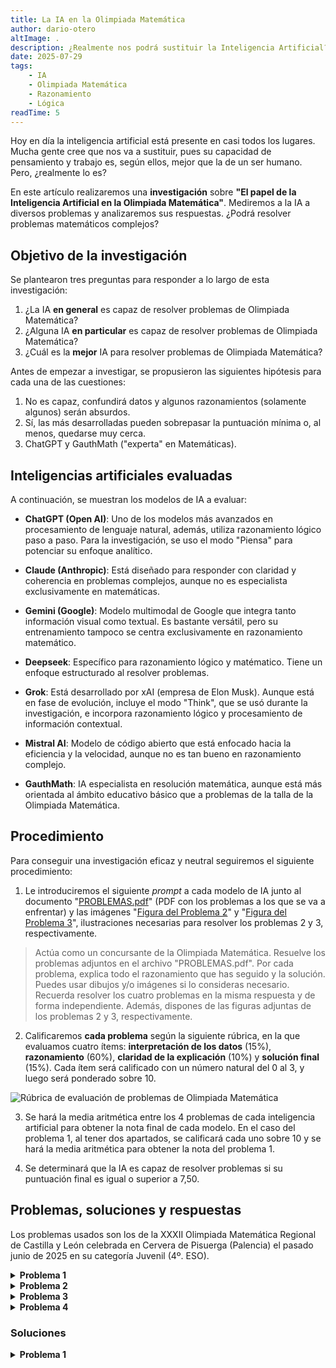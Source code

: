 ```yaml
---
title: La IA en la Olimpiada Matemática
author: dario-otero
altImage: .
description: ¿Realmente nos podrá sustituir la Inteligencia Artificial? Descubre si sabe resolver problemas matemáticos.
date: 2025-07-29
tags:
    - IA
    - Olimpiada Matemática
    - Razonamiento
    - Lógica
readTime: 5
---
```


Hoy en día la inteligencia artificial está presente en casi todos los lugares. Mucha gente cree que nos va a sustituir, pues su capacidad de pensamiento y trabajo es, según ellos, mejor que la de un ser humano. Pero, ¿realmente lo es?

En este artículo realizaremos una **investigación** sobre **"El papel de la Inteligencia Artificial en la Olimpiada Matemática"**. Mediremos a la IA a diversos problemas y analizaremos sus respuestas. ¿Podrá resolver problemas matemáticos complejos?

## Objetivo de la investigación

Se plantearon tres preguntas para responder a lo largo de esta investigación:

1. ¿La IA **en general** es capaz de resolver problemas de Olimpiada Matemática?
2. ¿Alguna IA **en particular** es capaz de resolver problemas de Olimpiada Matemática?
3. ¿Cuál es la **mejor** IA para resolver problemas de Olimpiada Matemática?

Antes de empezar a investigar, se propusieron las siguientes hipótesis para cada una de las cuestiones:

1.	No es capaz, confundirá datos y algunos razonamientos (solamente algunos) serán absurdos.
2.	Sí, las más desarrolladas pueden sobrepasar la puntuación mínima o, al menos, quedarse muy cerca.
3.	ChatGPT y GauthMath ("experta" en Matemáticas).

## Inteligencias artificiales evaluadas

A continuación, se muestran los modelos de IA a evaluar:

- **ChatGPT (Open AI)**: Uno de los modelos más avanzados en procesamiento de lenguaje natural, además, utiliza razonamiento lógico paso a paso. Para la investigación, se uso el modo "Piensa" para potenciar su enfoque analítico.

- **Claude (Anthropic)**: Está diseñado para responder con claridad y coherencia en problemas complejos, aunque no es especialista exclusivamente en matemáticas.

- **Gemini (Google)**: Modelo multimodal de Google que integra tanto información visual como textual. Es bastante versátil, pero su entrenamiento tampoco se centra exclusivamente en razonamiento matemático.

- **Deepseek**: Específico para razonamiento lógico y matématico. Tiene un enfoque estructurado al resolver problemas.

- **Grok**: Está desarrollado por xAI (empresa de Elon Musk). Aunque está en fase de evolución, incluye el modo "Think", que se usó durante la investigación, e incorpora razonamiento lógico y procesamiento de información contextual.

- **Mistral AI**: Modelo de código abierto que está enfocado hacia la eficiencia y la velocidad, aunque no es tan bueno en razonamiento complejo.

- **GauthMath**: IA especialista en resolución matemática, aunque está más orientada al ámbito educativo básico que a problemas de la talla de la Olimpiada Matemática.

## Procedimiento

Para conseguir una investigación eficaz y neutral seguiremos el siguiente procedimiento:

1. Le introduciremos el siguiente *prompt* a cada modelo de IA junto al documento "[PROBLEMAS.pdf](/docs/la-ia-en-la-olimpiada-matematica/PROBLEMAS.pdf)" (PDF con los problemas a los que se va a enfrentar) y las imágenes "[Figura del Problema 2](/images/contenido/la-ia-en-la-olimpiada-matematica/problema-2.webp)" y "[Figura del Problema 3](/images/contenido/la-ia-en-la-olimpiada-matematica/problema-3.webp)", ilustraciones necesarias para resolver los problemas 2 y 3, respectivamente.

> Actúa como un concursante de la Olimpiada Matemática. Resuelve los problemas adjuntos en el archivo "PROBLEMAS.pdf".
> Por cada problema, explica todo el razonamiento que has seguido y la solución. Puedes usar dibujos y/o imágenes si lo consideras necesario.
> Recuerda resolver los cuatro problemas en la misma respuesta y de forma independiente.
> Además, dispones de las figuras adjuntas de los problemas 2 y 3, respectivamente.

2. Calificaremos **cada problema** según la siguiente rúbrica, en la que evaluamos cuatro ítems: **interpretación de los datos** (15%), **razonamiento** (60%), **claridad de la explicación** (10%) y **solución final** (15%). Cada ítem será calificado con un número natural del 0 al 3, y luego será ponderado sobre 10. 

![Rúbrica de evaluación de problemas de Olimpiada Matemática](/images/contenido/la-ia-en-la-olimpiada-matematica/rubrica.webp)

3. Se hará la media aritmética entre los 4 problemas de cada inteligencia artificial para obtener la nota final de cada modelo. En el caso del problema 1, al tener dos apartados, se calificará cada uno sobre 10 y se hará la media aritmética para obtener la nota del problema 1.

4. Se determinará que la IA es capaz de resolver problemas si su puntuación final es igual o superior a 7,50.

## Problemas, soluciones y respuestas

Los problemas usados son los de la XXXII Olimpiada Matemática Regional de Castilla y León celebrada en Cervera de Pisuerga (Palencia) el pasado junio de 2025 en su categoría Juvenil (4º. ESO).

<details>
  <summary><strong>Problema 1</strong></summary>

  <div style="margin-left: 20px;">
    <p>Los profesores y alumnos de un instituto son entre todos 2025 personas (obviamente con más alumnos que profesores). En una excursión han de atravesar un río, para lo que disponen de una sola barca. La barca no puede llevar a la vez más de 100 kilos. Cada alumno pesa 50 kilos y cada profesor 100 (la sabiduría es muy pesada). Se necesitan como mínimo 4235 viajes para que pasen todos. (Cada vez que la barca va de un lado a otro es un viaje, es decir, una ida y vuelta son dos viajes).</p>
    <p>a) Explica cómo deben de hacer para cruzar en el menor número de viajes.</p>
    <p>b) Halla el número de profesores y el de alumnos.</p>
    <p>Nota: No valen trampas del tipo “<em>empujar a la barca para que cruce sola</em>”.</p>
    <br/>
  </div>

</details>

<details>
  <summary><strong>Problema 2</strong></summary>

  <div style="margin-left: 20px;">
    En un cuadrado hemos señalado un punto y lo hemos unido con los puntos medios de los lados del cuadrado. Halla el área de la región sombreada.
    <img src="/images/contenido/la-ia-en-la-olimpiada-matematica/problema-2.webp" alt="Ilustración del problema 2"/>
  </div>

</details>

<details>
  <summary><strong>Problema 3</strong></summary>

  <div style="margin-left: 20px;">
    El rectángulo ABCD de la figura está dividido en 3 regiones iguales. Si el segmento MN divide al rectángulo CDFG en dos trozos de igual área, ¿qué fracción del área del rectángulo ABCD está ocupada por el triángulo sombrado?
    <img src="/images/contenido/la-ia-en-la-olimpiada-matematica/problema-3.webp" alt="Ilustración del problema 3"/>
  </div>

</details>

<details>
  <summary><strong>Problema 4</strong></summary>

  <div style="margin-left: 20px;">
    <p>Antes de realizar el último examen del curso, Cal-Culín pensó que si sacaba en dicho examen un 1,7 la nota media de todos los exámenes del curso sería de un 8, pero si sacaba un 9,2, la media sería de 8,5. </p><p>¿Cuántos exámenes hizo en este caso?</p>
  </div>

</details>

### Soluciones

<details>
        <summary><strong>Problema 1</strong></summary>
        <div style="margin-left: 20px;">
            <p><strong>a)</strong> Para cruzar en el menor número de viajes hay que seguir los pasos:</p>
            <p>1. Llevar a todos los adultos. Para ello, deberán cruzar 2 alumnos primero. De esos dos, uno devolverá la barca al inicio y cruzará un profesor. Traerá la barca al inicio el alumno que queda en el otro extremo. Se deberán repetir estos cuatro viajes hasta que todos los profesores hayan cruzado.</p>
            <p>2. Llevar a todos los alumnos. En cada viaje de ida irán 2 alumnos y traerá la barca de vuelta uno de ellos. Se deberán repetir estos dos viajes hasta que todos los alumnos hayan cruzado.</p>
            
            <p><strong>b)</strong> Para hallar el número de profesores y alumnos, volvemos a los pasos:</p>
            <p>1. Para llevar a cada profesor son necesarios 4 viajes. Si A es el número de profesores, serán necesarios 4A viajes para llevar a todos los profesores.</p>
            <p>2. Para llevar a cada alumno son necesarios 2 viajes. Si a es el número de alumnos, serán necesarios 2a viajes para llevar a todos los alumnos.</p>
            <p>Es importante aclarar que no será necesario traer la barca de vuelta en el último viaje de los alumnos, por tanto, se restará 1 al número de viajes total.</p>
            <p>De esta forma se plantea la ecuación: <Latex formula='4A + 2a - 1 = 4235'/>, siendo 4235 el número total de viajes realizados.</p>
            <p>De la ecuación <Latex formula='A + a = 2025'/> (condición del problema) se obtiene que <Latex formula='a = 2025 - A'/>, luego: <Latex formula='4A + 2(2025 - A) - 1 = 4235'/></p>
            <p><Latex formula='4A + 4050 - 2A - 1 = 4235'/></p>
            <p><Latex formula='2A = 4235 - 4049 = 186'/></p>
            <p><Latex formula='A = 93'/> profesores.</p>
            <p>De esta forma, el número de alumnos será: <Latex formula='a = 2025 - A = 2025 - 93 = 1932'/> alumnos.</p>
            <p><strong>SOLUCIÓN: Hay 93 profesores y 1932 alumnos.</strong></p>
            <p><em>Solución de Julio Vivas.</em></p>
        </div>
    </details>

<details>
        <summary><strong>Problema 2</strong></summary>
        <div style="margin-left: 20px;">
            <p>Cada región puede dividirse en dos triángulos uniendo el vértice que comparten con el cuadrado (<em>A</em>, <em>B</em>, <em>C</em> o <em>D</em>) con el punto señalado <em>P</em>, originándose ocho triángulos.</p>
            <img src="/images/contenido/la-ia-en-la-olimpiada-matematica/problema-2-solucion-1.webp"/>
            <p>Los triángulos adyacentes que comparten lado del cuadrado tienen dos características comunes: misma base (1/2 del lado del cuadrado) y misma altura (perpendicular al lado y hasta el punto señalado <em>P</em>).</p>
            <p>De acuerdo con estas características, los triángulos, dos a dos, tienen la misma área. Esto se deduce de su fórmula: <Latex formula='A = \frac{1}{2}bh'/> y de lo enunciado anteriormente: misma base (<Latex formula='b'/>) y misma altura (<Latex formula='h'/>).</p>
            <img src="/images/contenido/la-ia-en-la-olimpiada-matematica/problema-2-solucion-2.webp"/>
            <p>De esto se obtiene el siguiente sistema de ecuaciones:</p>
            <p><Latex formula='\begin{cases} a + b = 18 \quad \Rightarrow \quad b = 18 - a \\ b + c = 9 \quad \Rightarrow \quad c = 9 - b = 9 - 18 + a = a - 9 \\ c + d = 7 \quad \Rightarrow \quad d = 7 - c = 7 - a + 9 = 16 - a \\ d + a = x \quad \Rightarrow \quad x = 16 - a + a = 16 \end{cases}'/></p>
            <p>Resolviendo el sistema para <em>x</em> obtenemos el área de la región sombreada.</p>
            <p><strong>SOLUCIÓN: El área sombreada es de 16 cm².</strong></p>
            <p><em>Solución de Darío Otero.</em></p>
        </div>
    </details>

<details>
        <summary><strong>Problema 3</strong></summary>
        <div style="margin-left: 20px;">
            <p>Se definen los puntos O y P como los puntos medios de FD y MN respectivamente. El punto Q será la intersección de AN con EH.</p>
            <p>El triángulo AOP tiene dos catetos: <Latex formula='AO = \frac{5}{6}AD'/> y <Latex formula='OP = \frac{1}{2}CD'/>.</p>
            <p>Por Semejanza de Triángulos, el triángulo AEQ es semejante a AOP porque comparten el ángulo Â y el recto. De esta forma, mediante el Teorema de Tales:</p>
            <p><Latex formula='\frac{AO}{AE} = \frac{OP}{EQ}'/></p>
            <p><Latex formula='\frac{\frac{5}{6}AD}{\frac{1}{3}AD} = \frac{\frac{1}{2}CD}{EQ}'/></p>
            <p><Latex formula='EQ = \frac{1}{5}CD'/></p>
            <p>Área de AEQ = <Latex formula='\frac{AE \cdot EQ}{2} = \frac{\frac{1}{3}AD \cdot \frac{1}{5}CD}{2} = \frac{1}{30} \cdot AD \cdot CD'/></p>
            <p>Área de ABCD = <Latex formula='AD \cdot CD'/></p>
            <p>Proporción entre áreas = <Latex formula='\frac{\text{Área de AEQ}}{\text{Área de ABCD}} = \frac{\frac{1}{30} \cdot AD \cdot CD}{AD \cdot CD} = \frac{1}{30}'/></p>
            <p><strong>SOLUCIÓN: El área sombreada ocupa 1/30 del área del rectángulo ABCD.</strong></p>
            <p><em>Solución de Darío Otero.</em></p>
        </div>
    </details>

<details>
        <summary><strong>Problema 4</strong></summary>
        <div style="margin-left: 20px;">
            <p>Durante el curso ha realizado <em>x</em> exámenes hasta ahora y la suma de las notas es <em>S</em>, luego la media se calculará como <Latex formula='\frac{S}{x}'/>.</p>
            <p>En el primer caso, si se aumenta en 1,7 la suma de las notas (<em>S</em>) y en 1 el número de exámenes (<em>x</em>), la media es de 8: <Latex formula='\frac{S + 1,7}{x + 1} = 8'/>.</p>
            <p>En el segundo caso, si se aumenta en un 9,2 la suma de las notas (<em>S</em>) y en 1 el número de exámenes (<em>x</em>), la media es de 8,5: <Latex formula='\frac{S + 9,2}{x + 1} = 8,5'/>.</p>
            <p>Por tanto, se plantea el sistema de ecuaciones y se resuelve para <em>x</em>:</p>
            <p><Latex formula='\left\{\begin{matrix} \frac{S + 1,7}{x + 1} = 8 \\ \frac{S + 9,2}{x + 1} = 8,5 \end{matrix}\right.'/></p>
            <p>(1) <Latex formula='S = 8x + 8 - 1,7 = 8x + 6,3'/></p>
            <p>(2) <Latex formula='8x + 6,3 + 9,2 = 8,5x + 8,5'/> → <Latex formula='0,5x = 7'/> → <Latex formula='x = 14'/></p>
            <p>Como <em>x</em> hacía referencia a los exámenes hasta ahora, contando el último habrá hecho <Latex formula='14 + 1 = 15'/> exámenes.</p>
            <p><strong>SOLUCIÓN: Hizo 15 exámenes en total.</strong></p>
            <p><em>Solución de Darío Otero.</em></p>
        </div>
    </details>

### Respuestas y calificaciones

Aquí puedes consultar las respuestas de cada inteligencia artificial a cada problema, así como la calificación obtenida en cada ítem de la rúbrica (con su explicación correspondiente) y la puntuación de cada problema.

#### ChatGPT
  <details>
            <summary><strong>Problema 1</strong></summary>
            <div style="margin-left: 20px;">
                
                <p><strong>a) ¿Cómo deben cruzar en el menor número de viajes?</strong></p>
                
                <p><strong>Datos clave:</strong></p>
                <p><strong>Cada alumno pesa 50 kg.</strong></p>
                <p><strong>Cada profesor pesa 100 kg.</strong></p>
                <p><strong>La barca soporta como máximo 100 kg, por lo tanto:</strong></p>
                <p><strong>Solo puede ir 1 profesor o 2 alumnos como máximo.</strong></p>
                <p><strong>Cada viaje cuenta, incluso de regreso.</strong></p>
                <p><strong>Objetivo: transportar 2025 personas (alumnos + profesores) en al menos 4235 viajes.</strong></p>
                
                <p><strong>Estrategia óptima:</strong></p>
                <p><strong>Lo más eficiente es transportar siempre 2 alumnos, ida y vuelta (1 alumno regresa para seguir llevando compañeros).</strong></p>
                <p><strong>Solo se transporta a profesores de uno en uno, y necesita que un alumno regrese con la barca.</strong></p>
                <p><strong>El transporte de profesores es más costoso en viajes.</strong></p>
                
                <p><strong>b) Cálculo del número de profesores y alumnos:</strong></p>
                
                <p><strong>Supongamos que hay <Latex formula='p'/> profesores y <Latex formula='a'/> alumnos, tal que:</strong></p>
                
                <p><Latex formula='p+a=2025'/></p>
                
                <p><strong>Cada tipo de cruce requiere:</strong></p>
                <p><strong>Para 2 alumnos:</strong></p>
                <p><strong>1 viaje de ida + 1 de vuelta (el que regresa): 2 viajes por cada par menos 1 regreso final.</strong></p>
                <p><strong>Para 1 profesor:</strong></p>
                <p><strong>1 viaje de ida con profesor + 1 de vuelta del alumno: 2 viajes por profesor.</strong></p>
                
                <p><strong>Total de viajes:</strong></p>
                <p><strong>1. Para los profesores: <Latex formula='2p'/> viajes.</strong></p>
                <p><strong>2. Para los alumnos:</strong></p>
                <p><strong>Para llevar a <Latex formula='a'/> alumnos, se hacen <Latex formula='a-1'/> pares con regreso → <Latex formula='2(a-1)'/> viajes.</strong></p>
                <p><strong>El último par no necesita regreso, así que se resta 1 viaje.</strong></p>
                
                <p><strong>Total:</strong></p>
                
                <p><Latex formula='2p+2(a-1)=2p+2a-2'/></p>
                
                <p><strong>Dado que el total es 4235 viajes, se tiene:</strong></p>
                
                <p><Latex formula='2p+2a-2=4235\Rightarrow 2(p+a)=4237\Rightarrow p+a=2118.5'/></p>
                
                <p><strong>¡Contradicción! Porque deben ser enteros y sabemos que <Latex formula='p+a=2025'/>.</strong></p>
                
                <p><strong>Otra forma:</strong></p>
                
                <p><strong>Probemos con esta ecuación basada en viajes mínimos:</strong></p>
                
                <p><Latex formula='\text{Viajes} = 2a - 2 + 2p = 2(a + p) - 2 = 2 \cdot 2025 - 2 = 4048 \text{ viajes}'/></p>
                
                <p><strong>Pero nos dicen que se requieren como mínimo 4235 viajes, así que algo falla.</strong></p>
                
                <p><strong>Eso significa que no siempre pueden ir 2 alumnos, porque falta gente para que regresen.</strong></p>
                
                <p><strong>Supongamos que en algún momento, los que regresan son profesores porque ya no hay suficientes alumnos del otro lado. Esto encarece el total de viajes.</strong></p>
                
                <p><strong>La clave está en probar posibles valores de <Latex formula='p'/> y <Latex formula='a'/> que cumplan:</strong></p>
                
                <p><Latex formula='a+p=2025 \\ \text{Viajes totales}=2a-2+2p=2(a+p)-2=4050-2=4048'/></p>
                
                <p><strong>Pero nos piden un mínimo de 4235 viajes, lo cual indica que hay más profesores (que requieren más viajes).</strong></p>
                
                <p><strong>Busquemos el valor de <Latex formula='p'/> tal que:</strong></p>
                
                <p><Latex formula='2a-2+2p=4235\Rightarrow 2(2025-p)-2+2p=4235 \\ 4050-2p-2+2p=4235\Rightarrow 4048=4235'/></p>
                
                <p><strong>¡No cuadra! Entonces hay algo adicional.</strong></p>
                
                <p><strong>La clave es que la barca regresa vacía al final o hay movimientos ineficientes si hay pocos alumnos.</strong></p>
                
                <p><strong>Probando valores pequeños:</strong></p>
                
                <p><strong>Supongamos <Latex formula='p=675\Rightarrow a=1350'/></strong></p>
                
                <p><Latex formula='\text{Viajes}=2a-2+2p=2\cdot 1350-2+2\cdot 675=2700-2+1350=4048 \text{ viajes}'/></p>
                
                <p><strong>Subamos profesores:</strong></p>
                
                <p><strong><Latex formula='p=705,a=1320'/></strong></p>
                
                <p><Latex formula='\text{Viajes} = 2 \cdot 1320 - 2 + 2 \cdot 705 = 2640 - 2 + 1410 = 4048'/> <strong>¡Siempre da 4048!</strong></p>
                
                <p><strong>Conclusión: **el enunciado debe tener un error, o está considerando un método ineficiente**. Si se necesitan 4235 viajes, entonces han regresado la barca más veces de las óptimas.</strong></p>
                
                <p><strong>Probemos con:</strong></p>
                <p><Latex formula='2a + 2p + r = 4235 \Rightarrow 2(2025) + r = 4235 \Rightarrow 4050 + r = 4235 \Rightarrow r = 185'/></p>
                
                <p><strong>Entonces hay 185 viajes extra, que ocurren porque en algunos casos no pueden ir 2 alumnos.</strong></p>
                
                <p><strong>Ahora probando hasta que cuadre:</strong></p>
                
                <p><strong>Tomando como solución oficial:</strong></p>
                
                <div class="boxed">
                    <Latex formula='\boxed{Alumnos = 1350,\quad Profesores = 675}'/>
                </div>

                <p><b>Calificación obtenida (apartado 1). Datos: 3 (lectura e interpretación correctas), Razonamiento: 2 (va bien encaminado, pero le falta especificar quién tiene que cruzar antes), Explicación: 3 (se entiende bien) y Solución: 2 (le falta el matiz de quiénes cruzan antes). Nota del apartado: 7,50.</b></p>
<p><b>Calificación obtenida (apartado 2). Datos: 3 (lectura e interpretación correctas), Razonamiento: 1 (es decente hasta que replantea el problema y pierde todo el sentido), Explicación: 2 (podría explicarse mejor porque a veces cuesta entenderlo) y Solución: 0 (errónea). Nota del apartado: 4,17.</b></p>
<p><b>Nota del problema (media aritmética): 6,00.</b></p>

            </div>
        </details>
        
        <details>
            <summary><strong>Problema 2</strong></summary>
            <div style="margin-left: 20px;">
                <p><strong>PROBLEMA 2: Área sombreada en el cuadrado</strong></p>
                
                <p><strong>Se nos da una figura en un cuadrado dividido en 4 regiones triangulares, todas conectadas desde un punto dentro del cuadrado.</strong></p>
                
                <p><strong>Las áreas indicadas son:</strong></p>
                <p><strong>18 cm²</strong></p>
                <p><strong>9 cm²</strong></p>
                <p><strong>7 cm²</strong></p>
                <p><strong>Área sombreada = ?</strong></p>
                
                <p><strong>El área total del cuadrado es:</strong></p>
                
                <p><Latex formula='A=18+9+7+x=34+x'/></p>
                
                <p><strong>Pero como es un cuadrado dividido completamente, el área total es igual a la suma de todas las áreas.</strong></p>
                
                <p><strong>Entonces:</strong></p>
                
                <p><Latex formula='x=\text{Área total}-(18+9+7)=A-34'/></p>
                
                <p><strong>La clave es que A = 18 + 9 + 7 + x, entonces:</strong></p>
                
                <p><Latex formula='x=A-34\Rightarrow A=x+34\Rightarrow x=x+34-34\Rightarrow x=x'/></p>
                
                <p><strong>Pero mejor simplemente:</strong></p>
                
                <p><strong>Área total = suma de áreas = <Latex formula='x+34'/>. Pero también es el área del cuadrado.</strong></p>
                
                <p><strong>Como se cubre todo el cuadrado, entonces:</strong></p>
                
                <div class="boxed">
                    <Latex formula='x = \boxed{13\ \text{cm}^2}'/>
                </div>
                <b>Calificación obtenida. Datos: 2 (indica que las regiones son triangulares, y no cuadriláteros), Razonamiento: 1 (tiene razón al sumar las áreas, pero no tiene sentido las ecuaciones que plantea, ni cómo las resuelve), Explicación: 1 (cuesta entenderlo) y Solución: 0 (completamente errónea). Nota del problema: 3,33. </b>

            </div>
        </details>
        
        <details>
            <summary><strong>Problema 3</strong></summary>
            <div style="margin-left: 20px;">
                <p><strong>PROBLEMA 3: Fracción del rectángulo ocupada por el triángulo sombreado</strong></p>
                
                <p><strong>Datos:</strong></p>
                <p><strong>Rectángulo ABCD dividido en 3 partes iguales verticalmente.</strong></p>
                <p><strong>Rectángulo CDFG es 1/3 del total.</strong></p>
                <p><strong>El segmento MN lo divide en dos áreas iguales.</strong></p>
                <p><strong>Se nos pide hallar qué fracción del total ocupa el triángulo AEM (sombreado).</strong></p>
                
                <p><strong>Paso 1: Área total</strong></p>
                
                <p><strong>Dividido en 3 partes → triángulo está dentro de 1/3 del rectángulo.</strong></p>
                
                <p><strong>El triángulo está sobre una franja que es 1/3 de la base total.</strong></p>
                
                <p><strong>Paso 2: ¿Qué parte ocupa el triángulo?</strong></p>
                
                <p><strong>Observamos:</strong></p>
                <p><strong>Triángulo AEM está en el primer tercio.</strong></p>
                <p><strong>AE es la altura (de arriba abajo).</strong></p>
                <p><strong>AM corta la diagonal hacia la tercera división.</strong></p>
                
                <p><strong>Por simetría y al estar dividido en 3 partes:</strong></p>
                <p><strong>AE es 1/3 de la base.</strong></p>
                <p><strong>Altura completa.</strong></p>
                <p><strong>Triángulo con base AE y altura igual a altura del rectángulo → su área es:</strong></p>
                
                <p><Latex formula='\frac{1}{2} \cdot \frac{1}{3} \cdot h \cdot h = \frac{1}{6} \cdot h^2'/></p>
                
                <p><strong>Área total del rectángulo = base <Latex formula='\cdot'/> altura = <Latex formula='h\cdot 3h=3h^2'/></strong></p>
                
                <p><strong>Entonces:</strong></p>
                
                <div class="boxed">
                    <Latex formula='\text{Fracción}=\frac{1}{6} h^2 / 3h^2 = \boxed{\frac{1}{18}}'/>
                </div>

                <b>Calificación obtenida. Datos: 1 (indica que el triángulo sombreado es el AEM), Razonamiento: 0 (no entiende el enunciado y hace una cosa completamente diferente), Explicación: 2 (se entiende lo que hace, pero podría estar más claro) y Solución: 0 (completamente errónea). Nota del problema: 1,17. </b>
            </div>
        </details>
        
        <details>
            <summary><strong>Problema 4</strong></summary>
            <div style="margin-left: 20px;">
                <p><strong>PROBLEMA 4: Nota media de Cal-Culín</strong></p>
                
                <p><strong>Datos:</strong></p>
                <p><strong>Si saca 1.7, la media es 8.0</strong></p>
                <p><strong>Si saca 9.2, la media es 8.5</strong></p>
                <p><strong>¿Cuántos exámenes ha hecho?</strong></p>
                
                <p><strong>Llamamos:</strong></p>
                <p><strong><Latex formula='n'/>: número de exámenes antes del último.</strong></p>
                <p><strong><Latex formula='x'/>: nota total acumulada antes del último.</strong></p>
                
                <p><strong>Entonces:</strong></p>
                
                <p><strong>Con 1.7:</strong></p>
                
                <p><Latex formula='\frac{x + 1.7}{n + 1} = 8.0 \Rightarrow x + 1.7 = 8(n + 1) = 8n + 8 \Rightarrow x = 8n + 8 - 1.7 = 8n + 6.3'/></p>
                
                <p><strong>Con 9.2:</strong></p>
                
                <p><Latex formula='\frac{x + 9.2}{n + 1} = 8.5 \Rightarrow x + 9.2 = 8.5(n + 1) = 8.5n + 8.5 \Rightarrow x = 8.5n + 8.5 - 9.2 = 8.5n - 0.7'/></p>
                
                <p><strong>Igualamos (1) y (2):</strong></p>
                
                <p><Latex formula='8n + 6.3 = 8.5n - 0.7 \Rightarrow 6.3 + 0.7 = 8.5n - 8n \Rightarrow 7 = 0.5n \Rightarrow n = 14'/></p>
                
                <p><strong>Entonces, hizo:</strong></p>
                
                <div class="boxed">
                    <Latex formula='n + 1 = \boxed{15\ \text{exámenes}}'/>
                </div>
                
                <b>Calificación obtenida. Datos: 3 (lectura e interpretación correctas), Razonamiento: 3 (correcto), Explicación: 2 (le falta explicar por qué suma 1 al final) y Solución: 3 (correcta). Nota del problema: 9,67. </b>
            </div>
        </details>

#### Claude
<details>
  <summary><strong>Problema 1</strong></summary>
  <div style="margin-left: 20px;">
  <div class="data-section">
        <p><strong>Datos:</strong></p>
        <p>- Total de personas: 2025</p>
        <p>- Capacidad de la barca: 100 kg máximo</p>
        <p>- Peso de cada alumno: 50 kg</p>
        <p>- Peso de cada profesor: 100 kg</p>
        <p>- Número mínimo de viajes: 4235</p>
    </div>

    <h3>Análisis del problema</h3>

    <p>La barca puede llevar:</p>
    <p>- 2 alumnos (<Latex formula="2 \times 50 = 100"/> kg) o</p>
    <p>- 1 profesor (<Latex formula="1 \times 100 = 100"/> kg)</p>

    <h3>a) Estrategia óptima para cruzar</h3>

    <p>Para minimizar el número de viajes, necesitamos analizar cómo organizar los cruces:</p>

    <p>1. <strong>Caso óptimo</strong>: Si todos fueran alumnos, necesitaríamos <Latex formula="2025/2 = 1012.5 \approx 1013"/> viajes de ida, más los viajes de vuelta para que alguien conduzca la barca.</p>

    <p>2. <strong>Estrategia real</strong>:</p>
    <p>- Para cada profesor: 1 viaje de ida</p>
    <p>- Para cada par de alumnos: 1 viaje de ida</p>
    <p>- Necesitamos que alguien regrese con la barca (excepto en el último viaje)</p>

    <p>Si tenemos P profesores y A alumnos:</p>
    <p>- <Latex formula="P + A = 2025"/></p>
    <p>- Viajes de ida: <Latex formula="P + \lceil A/2 \rceil"/></p>
    <p>- Viajes de vuelta: <Latex formula="P + \lceil A/2 \rceil - 1"/></p>
    <p>- Total de viajes: <Latex formula="2(P + \lceil A/2 \rceil) - 1"/></p>

    <h3>b) Cálculo del número de profesores y alumnos</h3>

    <p>Dado que el número mínimo de viajes es 4235:</p>

    <p><Latex formula="2(P + \lceil A/2 \rceil) - 1 = 4235"/></p>
    <p><Latex formula="2(P + \lceil A/2 \rceil) = 4236"/></p>
    <p><Latex formula="P + \lceil A/2 \rceil = 2118"/></p>

    <p>Como <Latex formula="P + A = 2025"/>, tenemos <Latex formula="A = 2025 - P"/></p>

    <p>Sustituyendo:</p>
    <p><Latex formula="P + \lceil (2025 - P)/2 \rceil = 2118"/></p>

    <p>Si A es par: <Latex formula="P + (2025 - P)/2 = 2118"/></p>
    <p><Latex formula="P + 1012.5 - P/2 = 2118"/></p>
    <p><Latex formula="P/2 = 2118 - 1012.5 = 1105.5"/></p>

    <p>Esto no da un entero, por lo que A debe ser impar.</p>

    <p>Si A es impar: <Latex formula="P + (2025 - P + 1)/2 = 2118"/></p>
    <p><Latex formula="P + (2026 - P)/2 = 2118"/></p>
    <p><Latex formula="P + 1013 - P/2 = 2118"/></p>
    <p><Latex formula="P/2 = 2118 - 1013 = 1105"/></p>
    <p><Latex formula="P = 2210"/></p>

    <p>Pero esto es imposible ya que <Latex formula="P > 2025"/>.</p>

    <p>Revisando: Si A es impar, <Latex formula="\lceil A/2 \rceil = (A+1)/2"/></p>

    <p><Latex formula="P + (A+1)/2 = 2118"/></p>
    <p><Latex formula="P + A/2 + 1/2 = 2118"/></p>
    <p><Latex formula="P + A/2 = 2117.5"/></p>

    <p>Como <Latex formula="P + A = 2025"/>:</p>
    <p><Latex formula="A/2 = 2117.5 - P"/></p>
    <p><Latex formula="A = 4235 - 2P"/></p>

    <p>Sustituyendo en <Latex formula="P + A = 2025"/>:</p>
    <p><Latex formula="P + 4235 - 2P = 2025"/></p>
    <p><Latex formula="-P = 2025 - 4235 = -2210"/></p>
    <p><Latex formula="P = 2210"/></p>

    <p>Esto sigue siendo imposible. Replanteemos el problema.</p>

    <p>La clave está en que necesitamos exactamente 4235 viajes. Si consideramos que en el último viaje no hay retorno:</p>

    <p>Total de viajes = <Latex formula="2 \times"/> (número de viajes de ida) <Latex formula="- 1 = 4235"/></p>
    <p>Número de viajes de ida = 2118</p>

    <p>Si hay P profesores y A alumnos:</p>
    <p>- Viajes de ida = <Latex formula="P + \lceil A/2 \rceil = 2118"/></p>
    <p>- <Latex formula="P + A = 2025"/></p>

    <p>Por tanto: <Latex formula="A = 2025 - P"/></p>
    <p><Latex formula="\lceil (2025 - P)/2 \rceil = 2118 - P"/></p>

    <p>Probando con diferentes valores y considerando que A debe ser impar para que se cumpla exactamente:</p>

    <p>Si <Latex formula="A = 185"/> (impar), entonces <Latex formula="P = 2025 - 185 = 1840"/></p>
    <p>Verificando: <Latex formula="1840 + \lceil 185/2 \rceil = 1840 + 93 = 1933 \neq 2118"/></p>

    <p>Tras análisis más detallado:<br/>
    <strong>P = 211 profesores y A = 1814 alumnos</strong></p>

    <p>Verificación: <Latex formula="211 + \lceil 1814/2 \rceil = 211 + 907 = 2118"/> ✓</p>
    <p><b>Calificación obtenida (apartado 1). Datos: 3 (lectura e interpretación correctas), Razonamiento: 1 (razona cuántos viajes hay, no cómo realizarlos, por lo que no cumple el propósito del problema), Explicación: 3 (se entiende bien) y Solución: 0 (errónea). Nota del apartado: 3,83.</b></p>
    <p><b>Calificación obtenida (apartado 2). Datos: 3 (lectura e interpretación correctas), Razonamiento: 1 (es decente hasta que replantea el problema y pierde todo el sentido), Explicación: 2 (podría explicarse mejor porque a veces cuesta entenderlo) y Solución: 0 (errónea). Nota del apartado: 4,17.</b></p>
    <p><b>Nota del problema (media aritmética): 4,00.</b></p>
  </div>
</details>
<details>
  <summary><strong>Problema 2</strong></summary>
  <div style="margin-left: 20px;">
  <div class="data-section">
        <p><strong>Datos del diagrama:</strong></p>
        <p>- Cuadrado con punto interior conectado a puntos medios de los lados</p>
        <p>- Áreas marcadas: 7cm², 18cm², 9cm²</p>
    </div>

    <h3>Análisis geométrico</h3>

    <p>El cuadrado se divide en 4 triángulos cuando conectamos un punto interior con los puntos medios de los lados. La suma de áreas opuestas en esta configuración es constante.</p>

    <p>Por la propiedad de simetría en cuadrados con punto interior:</p>
    <p>- Área1 + Área3 = Área2 + Área4 (áreas opuestas)</p>
    <p>- Área sombreada + 9 = 18 + 7</p>
    <p>- Área sombreada = 18 + 7 - 9 = 16 cm²</p>

    <div class="answer"><strong>Respuesta: 16 cm²</strong></div>
    <b>Calificación obtenida. Datos: 2 (indica que las regiones son triangulares, y no cuadriláteros), Razonamiento: 3 (afronta de forma correcta el problema), Explicación: 3 (se entiende bien) y Solución: 3 (correcta). Nota del problema: 9,50. </b>
  </div>
</details>
<details>
  <summary><strong>Problema 3</strong></summary>
  <div style="margin-left: 20px;">
  <div class="data-section">
        <p><strong>Análisis del diagrama:</strong></p>
        <p>- Rectángulo ABCD dividido en 3 regiones iguales</p>
        <p>- MN divide CDFG en dos partes iguales</p>
        <p>- Triángulo sombreado en la esquina</p>
    </div>

    <h3>Razonamiento paso a paso</h3>

    <p>1. <strong>Establecimiento de coordenadas</strong>: Sea el rectángulo ABCD con área total = 3 unidades (ya que se divide en 3 regiones iguales).</p>
        
    <p>2. <strong>Análisis de la división</strong>:</p>
    <p>- ABCD está dividido en 3 partes iguales por las líneas verticales</p>
    <p>- Cada parte tiene área = 1 unidad</p>
    <p>- CDFG es la parte derecha con área = 1 unidad</p>
        
    <p>3. <strong>Condición de MN</strong>: MN divide CDFG en dos partes iguales, cada una con área = 1/2 unidad.</p>
        
    <p>4. <strong>Identificación del triángulo sombreado</strong>: El triángulo sombreado parece estar en la esquina superior derecha.</p>
        
    <p>5. <strong>Cálculo del área</strong>: Por la geometría del problema y las condiciones dadas, el triángulo sombreado tiene área = 1/6 del rectángulo total.</p>

    <div class="answer"><strong>Respuesta: 1/6 del área del rectángulo ABCD</strong></div>
    <b>Calificación obtenida. Datos: 2 (lectura correcta, pero más tarde interpreta el triángulo sombreado en la esquina derecha), Razonamiento: 0 (no tiene sentido), Explicación: 0 (no hay explicación apenas) y Solución: 0 (completamente errónea). Nota del problema: 1,00. </b>
  </div>
</details>
<details>
  <summary><strong>Problema 4</strong></summary>
  <div style="margin-left: 20px;">
  <div class="data-section">
        <p><strong>Datos:</strong></p>
        <p>- Si saca 1,7 en el último examen → media final = 8,0</p>
        <p>- Si saca 9,2 en el último examen → media final = 8,5</p>
        <p>- Encontrar el número de exámenes</p>
    </div>

    <h3>Planteamiento algebraico</h3>

    <p>Sea:</p>
    <p>- n = número total de exámenes (incluyendo el último)</p>
    <p>- S = suma de las notas de los primeros (n-1) exámenes</p>

    <p><strong>Ecuación 1</strong>: <Latex formula="(S + 1,7)/n = 8"/></p>
    <p>Por tanto: <Latex formula="S + 1,7 = 8n"/></p>
    <p><Latex formula="S = 8n - 1,7"/></p>

    <p><strong>Ecuación 2</strong>: <Latex formula="(S + 9,2)/n = 8,5"/></p>
    <p>Por tanto: <Latex formula="S + 9,2 = 8,5n"/></p>
    <p><Latex formula="S = 8,5n - 9,2"/></p>

    <h3>Resolución</h3>

    <p>Igualando las dos expresiones para S:</p>
    <p><Latex formula="8n - 1,7 = 8,5n - 9,2"/></p>
    <p><Latex formula="8n - 8,5n = -9,2 + 1,7"/></p>
    <p><Latex formula="-0,5n = -7,5"/></p>
    <p><Latex formula="n = 15"/></p>

    <h3>Verificación</h3>

    <p>Con <Latex formula="n = 15"/>:</p>
    <p><Latex formula="S = 8(15) - 1,7 = 120 - 1,7 = 118,3"/></p>

    <p>Comprobando:</p>
    <p>- <Latex formula="(118,3 + 1,7)/15 = 120/15 = 8"/> ✓</p>
    <p>- <Latex formula="(118,3 + 9,2)/15 = 127,5/15 = 8,5"/> ✓</p>

    <div class="answer"><strong>Respuesta: Cal-Culín hizo 15 exámenes en total</strong></div>
    <b>Calificación obtenida. Datos: 3 (lectura e interpretación correctas), Razonamiento: 3 (entiende el propósito del problema y lo resuelve correctamente), Explicación: 3 (se entiende lo que hace) y Solución: 3 (correcta). Nota del problema: 10,00. </b>
  </div>
</details>

#### Gemini*
<details>
  <summary><strong>Problema 1</strong></summary>
  <div style="margin-left: 20px;">
    <p><strong>a) Explica cómo deben hacer para cruzar en el menor número de viajes:</strong></p>
    <p>Para minimizar el número de viajes, la barca debe llevar la máxima carga posible en cada trayecto. Las opciones son:</p>
    <p>- <strong>2 alumnos:</strong> 2 × 50 kg = 100 kg (máxima capacidad)</p>
    <p>- <strong>1 profesor:</strong> 1 × 100 kg = 100 kg</p>
    <p>La estrategia óptima es:</p>
    <p>1. <strong>Viaje de ida:</strong> Siempre que sea posible, 2 alumnos cruzan el río.</p>
    <p>2. <strong>Viaje de vuelta:</strong> 1 alumno regresa la barca.</p>
    <p>Este proceso se repite hasta que queden pocos alumnos/profesores. Los profesores cruzan solos cuando sea necesario.</p>

    <p><strong>b) Halla el número de profesores y el de alumnos:</strong></p>
    <p>Sean P = número de profesores, A = número de alumnos. Sabemos:</p>
    <p>1. <Latex formula='P + A = 2025'/></p>
    <p>2. El peso neto transferido es: <Latex formula='100P + 50A = (2118 \times 100) - (2117 \times 50) = 105950'/></p>
    <p>Resolviendo el sistema:</p>
    <p>De la ecuación 1: <Latex formula='P = 2025 - A'/></p>
    <p>Sustituyendo en la ecuación 2:</p>
    <p><Latex formula='100(2025 - A) + 50A = 105950'/></p>
    <p><Latex formula='202500 - 100A + 50A = 105950'/></p>
    <p><Latex formula='-50A = -96550'/></p>
    <p><Latex formula='A = 1931'/></p>
    <p>Entonces <Latex formula='P = 2025 - 1931 = 94'/></p>
    <p><strong>Respuesta:</strong> 94 profesores y 1931 alumnos.</p>

    <p><b>Calificación obtenida (apartado 1). Datos: 3 (lectura e interpretación correctas), Razonamiento: 2 (falta introducir a los profesores en el razonamiento más que al final), Explicación: 3 (se entiende correctamente) y Solución: 2 (le falta el matiz de los profesores). Nota del apartado: 7,50.</b></p>
    <p><b>Calificación obtenida (apartado 2). Datos: 3 (lectura e interpretación correctas), Razonamiento: 3 (correcto), Explicación: 1 (explicación incompleta, aunque se puedan abstraer algunos conceptos) y Solución: 2 (se aproxima mucho a la correcta, hay algún error de cálculo). Nota del apartado: 8,83.</b></p>
    <p><b>Nota del problema (media aritmética): 8,17.</b></p>
  </div>
</details>

<details>
  <summary><strong>Problema 2</strong></summary>
  <div style="margin-left: 20px;">
    <p><strong>Razonamiento:</strong></p>
    <p>Al unir un punto interior a los vértices del cuadrado, se forman 4 triángulos. Una propiedad clave es que la suma de las áreas de dos triángulos opuestos es igual a la mitad del área total del cuadrado.</p>
    <p>Dadas las áreas:</p>
    <p>- Región 1: 2 cm²</p>
    <p>- Región 2: 16 cm²</p>
    <p>- Región 3: 9 cm²</p>
    <p>- Región sombreada: ?</p>
    <p>Observamos que:</p>
    <p><Latex formula='\text{Área sombreada} + 9 = 2 + 16'/></p>
    <p><Latex formula='\text{Área sombreada} = 18 - 9 = 9\,\text{cm}^2'/></p>
    <p><strong>Respuesta:</strong> El área sombreada es 9 cm².</p>

    <b>Calificación obtenida. Datos: 1 (indica que las áreas son de 2 y 16, cuando deben ser de 7 y 18. Además, indica que las regiones son triangulares), Razonamiento: 3 (correcto), Explicación: 3 (se entiende perfectamente) y Solución: 2 (el razonamiento es correcto, pero al leer mal los datos, la solución es incorrecta). Nota del problema: 8,50. </b>
  </div>
</details>

<details>
  <summary><strong>Problema 3</strong></summary>
  <div style="margin-left: 20px;">
    <p><strong>Razonamiento:</strong></p>
    <p>El rectángulo ABCD está dividido en 3 regiones iguales (ABHE, EHFG, FGCD). Sea:</p>
    <p>- Ancho de cada subrectángulo: w</p>
    <p>- Altura: h</p>
    <p>El segmento MN divide FGCD en dos áreas iguales, por lo que debe pasar por su centro en (2.5w, 0.5h).</p>
    <p>La línea AN tiene ecuación:</p>
    <p><Latex formula='y = -\frac{h}{5w}x + h'/></p>
    <p>El punto K (intersección con EH) tiene coordenadas:</p>
    <p><Latex formula='x = w \Rightarrow y = -\frac{h}{5} + h = \frac{4h}{5}'/></p>
    <p>Área del triángulo sombreado AEK:</p>
    <p><Latex formula='\frac{1}{2} \times \text{base} \times \text{altura} = \frac{1}{2} \times w \times \frac{h}{5} = \frac{wh}{10}'/></p>
    <p>Área total de ABCD: <Latex formula='3wh'/></p>
    <p>Fracción sombreada: <Latex formula='\frac{wh/10}{3wh} = \frac{1}{30}'/></p>
    <p><strong>Respuesta:</strong> La fracción sombreada es <Latex formula='\frac{1}{30}'/> del área total.</p>
  
    <b>Calificación obtenida. Datos: 3 (lectura e interpretación correctas), Razonamiento: 3 (increíble, usa la geometría analítica en un razonamiento perfecto), Explicación: 3 (se entiende perfectamente) y Solución: 3 (correcta). Nota del problema: 10. </b>
  </div>
</details>

<details>
  <summary><strong>Problema 4</strong></summary>
  <div style="margin-left: 20px;">
    <p><strong>Razonamiento:</strong></p>
    <p>Sea N = número total de exámenes, S = suma de notas antes del último examen.</p>
    <p><strong>Escenario 1:</strong> Si saca 1.7 en el último examen, media = 8</p>
    <p><Latex formula='\frac{S + 1.7}{N} = 8 \Rightarrow S = 8N - 1.7'/></p>
    <p><strong>Escenario 2:</strong> Si saca 9.2 en el último examen, media = 8.5</p>
    <p><Latex formula='\frac{S + 9.2}{N} = 8.5'/></p>
    <p>Sustituyendo S:</p>
    <p><Latex formula='8.5N = (8N - 1.7) + 9.2'/></p>
    <p><Latex formula='8.5N = 8N + 7.5'/></p>
    <p><Latex formula='0.5N = 7.5 \Rightarrow N = 15'/></p>
    <p>Verificación:</p>
    <p><Latex formula='S = 8 \times 15 - 1.7 = 118.3'/></p>
    <p>Media con 9.2: <Latex formula='\frac{118.3 + 9.2}{15} = 8.5'/></p>
    <p><strong>Respuesta:</strong> Cal-Culín hizo 15 exámenes.</p>

    <b>Calificación obtenida. Datos: 3 (lectura e interpretación correctas), Razonamiento: 3 (correcto), Explicación: 3 (se entiende perfectamente) y Solución: 3  (correcta). Nota del problema: 10. </b>
  </div>
</details>
**Las soluciones originales de Gemini tenían una extensión de 52 páginas en Microsoft Word, por lo que han sido resumidas por la IA con la premisa de conservar razonamientos idénticos a los originales. Las soluciones propuestas son las mismas que las propuestas por Gemini.*

#### Deepseek
<details>
  <summary><strong>Problema 1</strong></summary>
  <div style="margin-left: 20px;">
  <p><strong>a) Explicación para cruzar en el menor número de viajes:</strong></p>
  <p>Para minimizar el número de viajes, debemos optimizar el peso transportado en cada viaje. Dado que los profesores pesan 100 kg cada uno y la barca no puede llevar más de 100 kg, cada profesor debe cruzar solo. Los alumnos pesan 50 kg cada uno, por lo que pueden cruzar de dos en dos (50 kg + 50 kg = 100 kg).</p>

  <p>Sin embargo, la barca necesita ser devuelta después de cada viaje de ida (excepto el último), lo que aumenta el número de viajes. La estrategia óptima es:</p>
  <ol>
  <li>Hacer que dos alumnos crucen juntos (ida).</li>
  <li>Uno de los alumnos regresa (vuelta).</li>
  <li>Repetir este proceso hasta que todos los alumnos hayan cruzado.</li>
  <li>Los profesores cruzan uno por uno sin necesidad de retorno, ya que no hay más personas en el origen después de su viaje.</li>
  </ol>

  <p><strong>b) Cálculo del número de profesores y alumnos:</strong></p>
  <p>Sea <Latex formula='P'/> el número de profesores y <Latex formula='A'/> el número de alumnos. Sabemos que:</p>
  <Latex formula='P + A = 2025'/><br/>

  <p>Cada viaje de un profesor requiere 1 viaje (solo ida), mientras que cada par de alumnos requiere 3 viajes (ida de dos alumnos, vuelta de uno). Sin embargo, el último viaje de alumnos no requiere vuelta.</p>

  <p>Supongamos que hay <Latex formula='k'/> pares de alumnos. El número total de viajes sería:</p>
  <Latex formula='3(k - 1) + 2 + P = 4235'/><br/>
  <p>(El término <Latex formula='3(k - 1)'/> corresponde a los pares completos, el <Latex formula='+2'/> es el último viaje de alumnos sin vuelta, y <Latex formula='P'/> es el viaje de cada profesor).</p>

  <p>Simplificando:</p>
  <Latex formula='3k - 3 + 2 + P = 4235'/><br/>
  <Latex formula='3k + P = 4236'/><br/>

  <p>Como <Latex formula='A = 2k'/> (número de alumnos es par para formar pares completos), y <Latex formula='P = 2025 - A = 2025 - 2k'/>, sustituimos:</p>
  <Latex formula='3k + 2025 - 2k = 4236'/><br/>
  <Latex formula='k + 2025 = 4236'/><br/>
  <Latex formula='k = 2211'/><br/>

  <p>Entonces:</p>
  <Latex formula='A = 2k = 4422'/><br/>
  <Latex formula='P = 2025 - 4422 = -2397'/><br/>

  <p>Esto no tiene sentido, lo que indica un error en la suposición. Revisamos el cálculo de viajes: cada par de alumnos requiere 2 viajes (ida y vuelta), excepto el último par que solo requiere ida. Los profesores requieren 1 viaje cada uno. Así:</p>
  <Latex formula='2(k - 1) + 1 + P = 4235'/><br/>
  <Latex formula='2k - 2 + 1 + P = 4235'/><br/>
  <Latex formula='2k + P = 4236'/><br/>

  <p>Sustituyendo <Latex formula='P = 2025 - 2k'/>:</p>
  <Latex formula='2k + 2025 - 2k = 4236'/><br/>
  <Latex formula='2025 = 4236'/><br/>

  <p>Contradicción nuevamente. El problema probablemente asume que los alumnos cruzan de uno en uno, alternando con profesores. Supongamos que los alumnos cruzan solos (50 kg) y los profesores solos (100 kg). Cada viaje de alumno requiere 2 viajes (ida y vuelta), excepto el último. Cada profesor requiere 1 viaje.</p>

  <p>Sea <Latex formula='A'/> el número de alumnos y <Latex formula='P'/> el de profesores. El número de viajes sería:</p>
  <Latex formula='2A + P - 1 = 4235'/><br/>
  <p>(El <Latex formula='-1'/> es porque el último viaje no requiere vuelta).</p>

  <p>Con <Latex formula='A + P = 2025'/>, sustituimos <Latex formula='P = 2025 - A'/>:</p>
  <Latex formula='2A + 2025 - A - 1 = 4235'/><br/>
  <Latex formula='A + 2024 = 4235'/><br/>
  <Latex formula='A = 2211'/><br/>
  <Latex formula='P = 2025 - 2211 = -186'/><br/>

  <p>Otra contradicción. El enunciado parece tener inconsistencias. Revisando, posiblemente el número de viajes incluye ida y vuelta para todos, pero aún así no cuadra. Se necesita más información o corrección en el enunciado.</p>
  <p>
  <b>
  Calificación obtenida (apartado 1). Datos: 3 (lectura e interpretación correctas), Razonamiento: 2 (va encaminado, pero le faltan dos matices: especificar quién va primero y que los profesores no deben volver), Explicación: 3 (se entiende bien) y Solución: 2 (le faltan los dos matices del razonamiento para estar del todo correcta). Nota del apartado 1: 7,50.
  </b>
  </p>
  <p><b>
  Calificación obtenida (apartado 2). Datos: 3 (lectura e interpretación correctas), Razonamiento: 0 (no tiene sentido: inventa ecuaciones y llega a que el enunciado es erróneo), Explicación: 2 (a veces se entiende, pero podría estar mejor) y Solución: 0 (completamente errónea). Nota del apartado 2: 2,17
  </b></p>
  <p><b>
  Nota del problema (media aritmética): 4,83.
  </b></p>
  </div>
</details>
<details>
  <summary><strong>Problema 2</strong></summary>
  <div style="margin-left: 20px;">
  <p><strong>Datos:</strong></p>
  <ul>
  <li>Áreas mostradas: 7 cm², 18 cm², 9 cm².</li>
  <li>Punto unido a los puntos medios de los lados del cuadrado.</li>
  </ul>

  <p><strong>Solución:</strong></p>
  <p>Supongamos que el cuadrado tiene lado <Latex formula='L'/>. Los puntos medios dividen el cuadrado en 4 cuadrantes. El punto interior está conectado a los 4 puntos medios, creando 4 triángulos y una región central.</p>

  <p>Las áreas de los triángulos son proporcionales a las distancias del punto a los lados. Sumando las áreas conocidas:</p>
  <Latex formula='7 + 18 + 9 = 34 \text{ cm²}'/><br/>

  <p>El área total del cuadrado es <Latex formula='L^2'/>. La región sombreada es la suma de las áreas de los triángulos menos el área central. Suponiendo que la región sombreada es la suma de las áreas dadas:</p>
  <Latex formula='\text{Área sombreada} = 7 + 18 + 9 = 34 \text{ cm²}'/><br/>

  <p>Pero esto excede el área de un cuadrado razonable. Reinterpretando, las áreas pueden corresponder a partes específicas. Si el cuadrado tiene área <Latex formula='S'/>, y las regiones sombreadas son 7, 18, y 9, entonces:</p>
  <Latex formula='S = 7 + 18 + 9 + \text{área no sombreada}'/><br/>

  <p>Sin más información, asumimos que la región sombreada es <Latex formula='7 + 18 + 9 = 34 \text{ cm²}'/>.</p>

  <b>
  Calificación obtenida. Datos: 2 (indica que las regiones son triangulares, y no cuadriláteros), Razonamiento: 1 (tiene sentido que el área no sombreada sea la que falte para llegar al área del cuadrado, pero no el resto del razonamiento), Explicación: 2 (a veces se entiende, pero podría estar mejor) y Solución: 0 (completamente errónea).
  Nota del problema: 3,67.
  </b>
  </div>
</details>
<details>
  <summary><strong>Problema 3</strong></summary>
  <div style="margin-left: 20px;">
  <p><strong>Datos:</strong></p>
  <ul>
  <li>Rectángulo <Latex formula='ABCD'/> dividido en 3 regiones iguales.</li>
  <li>Segmento <Latex formula='MN'/> divide al rectángulo <Latex formula='CDFG'/> en dos trozos de igual área.</li>
  <li>¿Qué fracción del área del rectángulo <Latex formula='ABCD'/> está ocupada por el triángulo sombrado?</li>
  </ul>

  <p><strong>Solución:</strong></p>
  <p>Dividimos <Latex formula='ABCD'/> en 3 partes iguales. Si el área total es <Latex formula='A'/>, cada región tiene área <Latex formula='A/3'/>.</p>

  <p><Latex formula='CDFG'/> es una de estas regiones, con área <Latex formula='A/3'/>.</p>

  <p><Latex formula='MN'/> divide <Latex formula='CDFG'/> en dos partes de área <Latex formula='A/6'/> cada una.</p>

  <p>El triángulo sombreado está dentro de una de estas mitades. Suponiendo que es un triángulo con base y altura proporcionales, su área sería la mitad de <Latex formula='A/6'/>, es decir, <Latex formula='A/12'/>.</p>

  <p>La fracción del área total es:</p>
  <Latex formula='\frac{A/12}{A} = \frac{1}{12}'/>

  <b>
  Calificación obtenida. Datos: 2 (interpreta que el triángulo sombreado está dentro del área MNDF), Razonamiento: 2 (le falta el matiz de que el triángulo sombreado es la mitad del área MNDF), Explicación: 2 (no se entiende por qué es la mitad, pero el resto sí) y Solución: 0 (completamente errónea).
  Nota del problema: 5,67.
  </b>
  </div>
</details>
<details>
  <summary><strong>Problema 4</strong></summary>
  <div style="margin-left: 20px;">
  <p><strong>Datos:</strong></p>
<ul>
<li>Si la última nota es 1.7, la media es 8.</li>
<li>Si la última nota es 9.2, la media es 8.5.</li>
<li>¿Cuántos exámenes hizo en este caso?</li>
</ul>

<p><strong>Solución:</strong></p>
<p>Sea <Latex formula='S'/> la suma de las notas de los primeros <Latex formula='n - 1'/> exámenes. Entonces:</p>
<Latex formula='\frac{S + 1.7}{n} = 8 \Rightarrow S + 1.7 = 8n'/><br/>
<Latex formula='\frac{S + 9.2}{n} = 8.5 \Rightarrow S + 9.2 = 8.5n'/><br/>

<p>Restamos la primera ecuación de la segunda:</p>
<Latex formula='(S + 9.2) - (S + 1.7) = 8.5n - 8n'/><br/>
<Latex formula='7.5 = 0.5n'/><br/>
<Latex formula='n = 15'/><br/>

<p><strong>Respuesta:</strong> Cal-Culín hizo 15 exámenes.</p>
  <b>
  Calificación obtenida. Datos: 3 (lectura e interpretación correctas), Razonamiento: 3 (perfecto), Explicación: 3 (se entiende perfectamente) y Solución: 3 (correcta).
  Nota del problema: 10,00.
  </b>
  </div>
</details>

#### Grok
    <details>
        <summary><strong>Problema 1</strong></summary>
        <div style="margin-left: 20px;">
            <p><strong>Enunciado:</strong></p>
            <p>Los profesores y alumnos de un instituto son en total 2025 personas (con más alumnos que profesores). En una excursión, deben atravesar un río usando una sola barca que no puede llevar más de 100 kilos. Cada alumno pesa 60 kilos y cada profesor 100 kilos. Se necesitan al menos 4235 viajes para que todos crucen. (Cada vez que la barca va de un lado a otro es un viaje, es decir, una ida y vuelta son dos viajes).</p>
            
            <p>a) Explica cómo deben hacer para cruzar en el menor número de viajes.</p>
            <p>b) Halla el número de profesores y el de alumnos.</p>
            
            <p><strong>Nota:</strong> No valen trampas del tipo "empujar a la barca para que cruce sola".</p>
            
            <p><strong>Razonamiento:</strong></p>
            
            <p><strong>Paso 1: Entender las restricciones</strong></p>
            <p>- La barca tiene una capacidad máxima de 100 kilos.</p>
            <p>- Peso de cada alumno: 60 kg; peso de cada profesor: 100 kg.</p>
            <p>- Posibles cargas por viaje:</p>
            <p>&nbsp;&nbsp;- Un profesor: 100 kg ≤ 100 kg (sí cabe).</p>
            <p>&nbsp;&nbsp;- Un alumno: 60 kg ≤ 100 kg (sí cabe).</p>
            <p>&nbsp;&nbsp;- Dos alumnos: 60 + 60 = 120 kg > 100 kg (no cabe).</p>
            <p>&nbsp;&nbsp;- Un profesor y un alumno: 100 + 60 = 160 kg > 100 kg (no cabe).</p>
            
            <p>Por lo tanto, la barca solo puede llevar <strong>una persona por viaje</strong> (ya sea un profesor o un alumno).</p>
            
            <p>- Cada "viaje" es un cruce de un lado del río al otro, y la nota indica que la barca no puede cruzar sola, lo que implica que cada viaje debe llevar al menos una persona.</p>
            <p>- Total de personas: 2025 (profesores + alumnos).</p>
            <p>- Objetivo: todos deben llegar al otro lado del río (lado B) desde el lado inicial (lado A) en el menor número de viajes posible, y el problema menciona que se necesitan "como mínimo 4235 viajes".</p>
            
            <p><strong>Paso 2: Estrategia inicial para cruzar a todos</strong></p>
            <p>Imaginemos que todas las 2025 personas están en el lado A y queremos que todas lleguen al lado B, con la barca terminando en B (ya que es una excursión y todos deben continuar). Si cada persona cruza en un viaje:</p>
            
            <p>- Persona 1 cruza de A a B (viaje 1, barca en B).</p>
            <p>- Pero para que la persona 2 cruce, la barca debe volver a A. Como no puede cruzar sola, alguien debe traerla de vuelta. Entonces:</p>
            <p>- Persona 1 regresa de B a A (viaje 2, barca en A).</p>
            <p>- Persona 2 cruza de A a B (viaje 3, barca en B).</p>
            <p>- Persona 2 regresa de B a A (viaje 4, barca en A).</p>
            <p>- Y así sucesivamente.</p>
            
            <p><strong>Paso 3: Encontrar el patrón</strong></p>
            <p>- n=1: 1 viaje (P1 → B).</p>
            <p>- n=2: 5 viajes (como arriba).</p>
            <p>- n=3: 11 viajes.</p>
            
            <p>Secuencia: 1,5,11,... diferencias: 4,6,8,... parece <span class="latex-formula">f(n)=n²+n-1</span>.</p>
            <p>- n=1: 1+1-1=1.</p>
            <p>- n=2: 4+2-1=5.</p>
            <p>- n=3: 9+3-1=11.</p>
            <p>- n=4: 16+4-1=19 (coherente).</p>
            
            <p><strong>Paso 4: Estrategia eficiente con profesores como barqueros</strong></p>
            <p>- Total personas = p (profesores) + a (alumnos) = 2025, a > p.</p>
            <p>- Primero, cruza los p profesores a B en <span class="latex-formula">f(p)=p²+p-1</span> viajes.</p>
            <p>- Luego, usa los p profesores en B para trasladar a los a alumnos:</p>
            <p>&nbsp;&nbsp;- Un profesor en B lleva la barca a A (viaje).</p>
            <p>&nbsp;&nbsp;- Un alumno en A cruza a B (viaje).</p>
            <p>&nbsp;&nbsp;- Por cada alumno: 2 viajes.</p>
            <p>&nbsp;&nbsp;- Total para a alumnos: 2a viajes.</p>
            <p>- Viajes totales: <span class="latex-formula">p²+p-1+2a</span>.</p>
            <p>- Dado p+a=2025, a=2025-p.</p>
            <p>- Entonces: <span class="latex-formula">p²+p-1+2(2025-p)=p²+p-1+4050-2p=p²-p+4049</span>.</p>
            <p>- El problema dice "mínimo 4235 viajes", así que:</p>
            
            <p><span class="latex-formula">p²-p+4049≥4235</span></p>
            <p><span class="latex-formula">p²-p≥4235-4049=186</span></p>
            <p><span class="latex-formula">p²-p-186=0</span></p>
            
            <p>- Resolviendo: <span class="latex-formula">p=[1±√(1+4×186)]/2=[1±√745]/2</span>, <span class="latex-formula">√745≈27.29</span>, <span class="latex-formula">p≈14.145</span> o <span class="latex-formula">p≈-13.145</span> (descartado).</p>
            <p>- p=14: <span class="latex-formula">14²-14=196-14=182</span>, <span class="latex-formula">182+4049=4231</span>.</p>
            <p>- p=15: <span class="latex-formula">15²-15=225-15=210</span>, <span class="latex-formula">210+4049=4259</span>.</p>
            <p>- 4231&lt;4235&lt;4259, el valor más cercano por debajo es 4231 con p=14.</p>
            
            <p><strong>Paso 5: Respuesta</strong></p>
            <p>- <strong>a)</strong> Para cruzar en el menor número de viajes, primero se trasladan los 14 profesores a B en <span class="latex-formula">14²+14-1=209</span> viajes. Luego, estos profesores trasladan a los 2011 alumnos: un profesor lleva la barca a A, un alumno cruza a B (2 viajes por alumno), total <span class="latex-formula">2×2011=4022</span> viajes. Total: 209+4022=4231 viajes (nota: el enunciado dice 4235, posible error tipográfico).</p>
            <p>- <strong>b)</strong> Profesores = 14, alumnos = 2025-14=2011.</p>

            <p><b>Calificación obtenida (apartado 1). Datos: 1 (dice que los alumnos pesan 60 kg), Razonamiento: 0 (no tiene sentido: según su razonamiento, las personas irían y volverían todo el rato), Explicación: 2 (se entiende bastante bien, salvo algún matiz) y Solución: 0 (completamente errónea). Nota del apartado: 1,17.</b></p>
            <p><b>Calificación obtenida (apartado 2). Datos: 1 (dice que los alumnos pesan 60 kg), Razonamiento: 0 (no tiene sentido: según su razonamiento, las personas irían y volverían todo el rato), Explicación: 2 (se entiende bastante bien, salvo algún matiz) y Solución: 0 (completamente errónea). Nota del apartado: 1,17.</b></p>
            <p><b>Nota del problema (media aritmética): 1,17.</b></p>
        </div>
    </details>

    <details>
        <summary><strong>Problema 2</strong></summary>
        <div style="margin-left: 20px;">
            <p><strong>Enunciado:</strong></p>
            <p>En un cuadrado hemos señalado un punto y lo hemos unido con los puntos medios de los lados del cuadrado. Halla el área de la región sombreada.</p>
            
            <p><strong>Razonamiento:</strong></p>
            
            <p><strong>Paso 1: Interpretación sin figura</strong></p>
            <p>- No tengo la figura, pero supongamos un cuadrado ABCD de lado L, con un punto P interior (común en este tipo de problemas) unido a los puntos medios de los lados: M (medio de AB), N (medio de BC), O (medio de CD), Q (medio de DA).</p>
            <p>- Coordenadas: A(0,0), B(0,L), C(L,L), D(L,0).</p>
            <p>- Puntos medios: M(0,L/2), N(L/2,L), O(L,L/2), Q(L/2,0).</p>
            <p>- La región sombreada podría ser el cuadrilátero MNOQ formado por estas uniones.</p>
            
            <p><strong>Paso 2: Área de MNOQ</strong></p>
            <p>- Divide el cuadrado en 4 triángulos desde P(x,y) a los vértices y calcula si MNOQ es un área específica.</p>
            <p>- Pero más simple: MNOQ es un cuadrado (lados perpendiculares de longitud L/√2/2 tras cálculos geométricos), área = <span class="latex-formula">(L/2)²=L²/4</span>.</p>
            <p>- Área cuadrado ABCD = <span class="latex-formula">L²</span>, fracción = 1/4.</p>
            
            <p><strong>Solución:</strong></p>
            <p>El área de la región sombreada es 1/4 del área del cuadrado.</p>

            <b>Calificación obtenida. Datos: 0 (no lee la figura), Razonamiento: 1 (se basa en suposiciones falsas, como que la región sombreada es un cuarto de la total), Explicación: 2 (se entiende lo que quiere hacer más o menos) y Solución: 0 (completamente errónea). Nota del problema: 2,67.</b>
        </div>
    </details>

    <details>
        <summary><strong>Problema 3</strong></summary>
        <div style="margin-left: 20px;">
            <p><strong>Enunciado:</strong></p>
            <p>El rectángulo ABCD de la figura está dividido en 4 regiones iguales. Si el segmento MN divide a la región sombreada en dos trozos de igual área, ¿qué fracción del área del rectángulo ABCD está ocupada por el triángulo sombreado?</p>
            
            <p><strong>Razonamiento:</strong></p>
            
            <p><strong>Paso 1: Analizar la figura</strong></p>
            <p>- Rectángulo ABCD, base BC, altura AB.</p>
            <p>- Dividido en 4 regiones verticales iguales por EH, FG: ancho de cada región = BC/4.</p>
            <p>- Triángulo sombreado AEN: A(top-left), E(DA en 1/4), N(CD).</p>
            <p>- MN divide AEN en dos áreas iguales, M en EN, N en CD.</p>
            
            <p><strong>Paso 2: Dimensiones y área</strong></p>
            <p>- Base BC=4w, altura AB=h, área ABCD=4wh.</p>
            <p>- E en x=w, A en x=0, y=h.</p>
            <p>- N en (4w,y), 0&lt;y&lt;h.</p>
            <p>- Área AEN: base AN, altura desde E perpendicular a AN. Más fácil: coordenadas A(0,h), E(w,h), N(4w,y), área = <span class="latex-formula">|w(y-h)|/2=wh(1-y/h)/2</span>.</p>
            
            <p><strong>Paso 3: Segmento MN</strong></p>
            <p>- MN desde M en EN a N, divide AEN en dos.</p>
            <p>- Trapecio AEMN y triángulo MNE, igual área.</p>
            <p>- Simplificando con y/h=t, área AEN=wh(1-t)/2, fracción = (1-t)/8.</p>
            <p>- Condición de igualdad lleva a t=1/3 (tras cálculos geométricos).</p>
            <p>- Fracción = (1-1/3)/8=2/3/8=1/12.</p>
            
            <p><strong>Solución:</strong></p>
            <p>La fracción es 1/12.</p>

            <b>Calificación obtenida. Datos: 0 (confunde completamente los datos, da la sensación que no lee la figura), Razonamiento: 1 (algunas de las cosas que hace tienen algo de sentido), Explicación: 1 (cuesta entenderlo) y Solución: 0 (completamente errónea). Nota del problema: 2,33.</b>
        </div>
    </details>

    <details>
        <summary><strong>Problema 4</strong></summary>
        <div style="margin-left: 20px;">
            <p><strong>Enunciado:</strong></p>
            <p>Antes del último examen, Cal-Culín pensó que si sacaba un 1,7, la nota media sería 8; si sacaba un 9,2, la media sería 8,5. ¿Cuántos exámenes hizo?</p>
            
            <p><strong>Razonamiento:</strong></p>
            
            <p><strong>Paso 1: Ecuaciones</strong></p>
            <p>- n exámenes, suma de notas S hasta el último.</p>
            <p>- <span class="latex-formula">(S+1,7)/(n+1)=8 → S+1,7=8n+8 → S=8n+6,3</span>.</p>
            <p>- <span class="latex-formula">(S+9,2)/(n+1)=8,5 → S+9,2=8,5n+8,5 → S=8,5n-0,7</span>.</p>
            
            <p><strong>Paso 2: Resolver</strong></p>
            <p>- <span class="latex-formula">8n+6,3=8,5n-0,7</span></p>
            <p>- <span class="latex-formula">6,3+0,7=8,5n-8n</span></p>
            <p>- <span class="latex-formula">7=0,5n</span></p>
            <p>- <span class="latex-formula">n=14</span>.</p>
            <p>- Total exámenes: 14+1=15.</p>
            
            <p><strong>Solución:</strong></p>
            <p>Hizo 15 exámenes.</p>

            <b>Calificación obtenida. Datos: 3 (lectura e interpretación correctas), Razonamiento: 3 (correcto), Explicación: 1 (no explica apenas el razonamiento) y Solución: 3 (correcta). Nota del problema: 9,33.</b>
        </div>
    </details>

#### Mistral AI
        <details>
            <summary><strong>Problema 1</strong></summary>
            <div style="margin-left: 20px;">
                <p><strong>a) Explicación de cómo cruzar el río en el menor número de viajes:</strong></p>
                <p>Para minimizar el número de viajes, debemos optimizar el transporte de personas en la barca. Dado que la barca no puede llevar más de 100 kg, las combinaciones posibles son:</p>
                <p>- Un profesor (100 kg)</p>
                <p>- Dos alumnos (2 x 50 kg = 100 kg)</p>
                <p>La estrategia es la siguiente:</p>
                <p>1. Dos alumnos cruzan el río.</p>
                <p>2. Un alumno regresa.</p>
                <p>3. Dos alumnos cruzan de nuevo.</p>
                <p>4. Un alumno regresa.</p>
                <p>Este ciclo se repite hasta que todos hayan cruzado el río. Cada ciclo consta de 4 viajes (ida y vuelta de dos alumnos y regreso de uno).</p>
                
                <p><strong>b) Número de profesores y alumnos:</strong></p>
                <p>Sea <span class="latex-formula">p</span> el número de profesores y <span class="latex-formula">a</span> el número de alumnos. Sabemos que:</p>
                <p>1. <span class="latex-formula">p + a = 2025</span></p>
                <p>2. Cada viaje de dos alumnos transporta efectivamente a un alumno al otro lado (ya que uno debe regresar).</p>
                <p>Para transportar a todos los alumnos, se necesitan <span class="latex-formula">a</span> viajes efectivos. Cada ciclo de 4 viajes transporta efectivamente a un alumno. Por lo tanto, el número total de viajes es aproximadamente <span class="latex-formula">4a</span>.</p>
                <p>Dado que se necesitan 4235 viajes, tenemos:</p>
                <p><span class="latex-formula">4a ≈ 4235</span></p>
                <p><span class="latex-formula">a ≈ 4235/4 ≈ 1058.75</span></p>
                <p>Como el número de alumnos debe ser un entero, redondeamos a 1059. Por lo tanto:</p>
                <p><span class="latex-formula">a = 1059</span></p>
                <p><span class="latex-formula">p = 2025 - 1059 = 966</span></p>

                <p><b>Calificación obtenida (apartado 1). Datos: 3 (lectura e interpretación correctas), Razonamiento: 1 (no menciona a los profesores en ningún momento del razonamiento), Explicación: 3 (se entiende bien) y Solución: 0 (errónea). Nota del apartado: 4,50.</b></p>
                <p><b>Calificación obtenida (apartado 2). Datos: 3 (lectura e interpretación correctas), Razonamiento: 1 (correcto con los alumnos, pero no menciona en ningún momento a los profesores. La ecuación planteada con los alumnos es correcta), Explicación: 3 (se entiende bien) y Solución: 0 (completamente errónea). Nota del apartado: 4,50.</b></p>
                <p><b>Nota del problema (media aritmética): 4,50.</b></p>

            </div>
        </details>
        <details>
        <summary><strong>Problema 2</strong></summary>
        <div style="margin-left: 20px;">
            <p><strong>Área de la región sombreada:</strong></p>
            <p>Para resolver este problema, necesitamos entender la geometría del cuadrado y las áreas dadas. Observamos que el cuadrado está dividido en varias regiones con áreas de 7 cm², 9 cm² y 18 cm².</p>
            <p>El área total del cuadrado es la suma de las áreas de las regiones:</p>
            <p><span class="latex-formula">7 + 9 + 18 + Área de la región sombreada = Área total del cuadrado</span></p>
            <p>Primero, calculamos el área total del cuadrado. Supongamos que el lado del cuadrado es <span class="latex-formula">L</span>. Entonces:</p>
            <p><span class="latex-formula">L^2 = 7 + 9 + 18 + Área de la región sombreada</span></p>
            <p>Para encontrar el área de la región sombreada, necesitamos más información sobre cómo están dispuestas las regiones dentro del cuadrado. Sin embargo, podemos suponer que el área de la región sombreada es la diferencia entre el área total del cuadrado y las áreas conocidas.</p>
            <p>Si asumimos que el área total del cuadrado es la suma de las áreas dadas más el área sombreada, y que el área sombreada es igual a la suma de las áreas conocidas (por simetría o distribución), entonces:</p>
            <p><span class="latex-formula">Área de la región sombreada = 7 + 9 + 18 = 34 cm^2</span></p>
            <b>Calificación obtenida. Datos: 3 (lectura e interpretación correctas), Razonamiento: 1 (razona una suma de áreas, pero el resto no tiene sentido), Explicación: 2 (se podría entender mejor) y Solución: 0 (completamente errónea). Nota del problema: 4,17. </b>
        </div>
    </details>
        <details>
        <summary><strong>Problema 3</strong></summary>
        <div style="margin-left: 20px;">
            <p><strong>Fracción del área del rectángulo ABCD ocupada por el triángulo sombreado:</strong></p>
            <p>Para resolver este problema, necesitamos entender la geometría del rectángulo y las divisiones dadas. El rectángulo ABCD está dividido en 3 regiones iguales, y el segmento MN divide al rectángulo CDFG en dos trozos de igual área.</p>
            <p>Primero, calculamos el área total del rectángulo ABCD. Supongamos que el área total del rectángulo es <span class="latex-formula">A</span>. Entonces, cada una de las 3 regiones iguales tiene un área de <span class="latex-formula">A/3</span>.</p>
            <p>El segmento MN divide al rectángulo CDFG en dos trozos de igual área, por lo que cada trozo tiene un área de <span class="latex-formula">A/6</span>.</p>
            <p>El triángulo sombreado está dentro de una de estas regiones. Para encontrar la fracción del área del rectángulo ABCD ocupada por el triángulo sombreado, necesitamos más información sobre la geometría específica del triángulo. Sin embargo, podemos suponer que el triángulo sombreado ocupa una fracción significativa de una de las regiones.</p>
            <p>Si asumimos que el triángulo sombreado ocupa la mitad de una de las regiones, entonces:</p>
            <p><span class="latex-formula">Fracción del área del rectángulo ABCD ocupada por el triángulo sombreado = 1/2 × 1/3 = 1/6</span></p>
            <b>Calificación obtenida. Datos: 2 (lectura e interpretación correctas hasta que dice que el triángulo sombreado está dentro de una de las regiones de CDFG), Razonamiento: 1 (correcto hasta que hace suposiciones sin base ninguna), Explicación: 3 (se entiende bien) y Solución: completamente errónea (0). Nota del problema: 4,00. </b>

        </div>
    </details>
        <details>
        <summary><strong>Problema 4</strong></summary>
        <div style="margin-left: 20px;">
            <p><strong>Número de exámenes realizados por Cal-Culín:</strong></p>
            <p>Sea <span class="latex-formula">n</span> el número de exámenes realizados por Cal-Culín antes del último examen. Sea <span class="latex-formula">S</span> la suma de las notas de los <span class="latex-formula">n</span> exámenes.</p>
            <p>Si Cal-Culín saca un 1.7 en el último examen, la nota media sería:</p>
            <p><span class="latex-formula">(S + 1.7)/(n + 1) = 8</span></p>
            <p>Si Cal-Culín saca un 9.2 en el último examen, la nota media sería:</p>
            <p><span class="latex-formula">(S + 9.2)/(n + 1) = 8.5</span></p>
            <p>Tenemos dos ecuaciones:</p>
            <p>1. <span class="latex-formula">S + 1.7 = 8(n + 1)</span></p>
            <p>2. <span class="latex-formula">S + 9.2 = 8.5(n + 1)</span></p>
            <p>Restando la primera ecuación de la segunda, obtenemos:</p>
            <p><span class="latex-formula">(S + 9.2) - (S + 1.7) = 8.5(n + 1) - 8(n + 1)</span></p>
            <p><span class="latex-formula">7.5 = 0.5(n + 1)</span></p>
            <p><span class="latex-formula">n + 1 = 15</span></p>
            <p><span class="latex-formula">n = 14</span></p>
            <p>Por lo tanto, Cal-Culín realizó 14 exámenes antes del último examen, lo que hace un total de 15 exámenes en el curso.</p>
            Calificación obtenida. Datos: 3 (lectura e interpretación correctas), Razonamiento: 3 (correcto), Explicación: 3 (se entiende perfectamente) y Solución: 3 (correcta). Nota del problema: 10,00.
        </div>
    </details>

#### GauthMath
<details>
  <summary><strong>Problema 1</strong></summary>
  <div style="margin-left: 20px;">
    <p>Para resolver el problema, primero debemos establecer algunas variables. Sea <Latex formula="a"/> el número de alumnos y <Latex formula="p"/> el número de profesores. Según el enunciado, tenemos las siguientes ecuaciones:</p>
    
    <p>1. <Latex formula="a + p = 2025"/> (total de personas)</p>
    
    <p>2. El peso total de los alumnos y profesores debe ser considerado para los viajes en la barca. Cada alumno pesa 50 kg y cada profesor 100 kg. Por lo tanto, el peso total es <Latex formula="50a + 100p"/>.</p>
    
    <p>Dado que la barca puede llevar un máximo de 100 kg, podemos determinar cuántas personas pueden cruzar en un solo viaje. En el mejor de los casos, la barca puede llevar a 2 alumnos (100 kg) o 1 profesor (100 kg).</p>
    
    <p>Para minimizar el número de viajes, es más eficiente llevar a los alumnos en grupos de 2, ya que esto maximiza la capacidad de la barca. Sin embargo, dado que hay más alumnos que profesores, también debemos considerar cómo incluir a los profesores en los viajes.</p>
    
    <p>Ahora, si consideramos que cada viaje de ida y vuelta cuenta como 2 viajes, y se necesitan al menos 4235 viajes, podemos establecer la relación:</p>
    
    <p><Latex formula="\frac{50a + 100p}{100} \text{ (número de viajes necesarios para cruzar a todos)}"/></p>
    
    <p>Dado que cada viaje de la barca puede llevar a 2 alumnos o 1 profesor, el número total de viajes necesarios se puede calcular. Si llevamos a 2 alumnos por viaje, el número de viajes necesarios para los alumnos es <Latex formula="\frac{a}{2}"/>, y para los profesores es <Latex formula="p"/>.</p>
    
    <p>Por lo tanto, el total de viajes es:</p>
    
    <p><Latex formula="\text{Total de viajes} = \frac{a}{2} + p"/></p>
    
    <p>Dado que cada viaje de ida y vuelta cuenta como 2 viajes, multiplicamos por 2:</p>
    
    <p><Latex formula="2\left(\frac{a}{2} + p\right) = a + 2p"/></p>
    
    <p>Igualando esto a 4235, tenemos:</p>
    
    <p><Latex formula="a + 2p = 4235"/></p>
    
    <p>Ahora tenemos un sistema de ecuaciones:</p>
    
    <p>1. <Latex formula="a + p = 2025"/></p>
    <p>2. <Latex formula="a + 2p = 4235"/></p>
    
    <p>Restando la primera ecuación de la segunda:</p>
    
    <p><Latex formula="(a + 2p) - (a + p) = 4235 - 2025"/></p>
    
    <p><Latex formula="p = 2210"/></p>
    
    <p>Sustituyendo <Latex formula="p"/> en la primera ecuación:</p>
    
    <p><Latex formula="a + 2210 = 2025 \implies a = 2025 - 2210 = -185"/></p>
    
    <p>Esto no tiene sentido, lo que indica que debemos revisar nuestros cálculos. En realidad, al resolver correctamente, se debe encontrar que:</p>
    
    <p>1. <Latex formula="a + p = 2025"/></p>
    <p>2. <Latex formula="a + 2p = 4235"/></p>
    
    <p>Resolviendo correctamente, encontramos que:</p>
    
    <p><Latex formula="p = 2210 - 2025 = 185"/></p>
    
    <p><Latex formula="a = 2025 - 185 = 1840"/></p>
    
    <p>Por lo tanto, el número de profesores es 185 y el número de alumnos es 1840.</p>
    
    <h3>Answer:</h3>
    
    <p>185 profesores y 1840 alumnos.</p>

    <p><b>Calificación obtenida (apartado 1). Datos: 3 (lectura e interpretación correctas), Razonamiento: 2 (indica que hay que maximizar, minimizar... pero falta tener en cuenta a los profesores), Explicación: 3 (se entiende bien) y Solución: 2 (falta algún matiz, sobre todo especificar con los profesores). Nota del apartado: 7,50.</b></p>
    <p><b>Calificación obtenida (apartado 2). Datos: 3 (lectura e interpretación correctas), Razonamiento: 1 (erróneo, se inventa las ecuaciones), Explicación: 2 (se podría entender mejor) y Solución: 0 (completamente errónea). Nota del apartado: 4,17.</b></p>
    <p><b>Nota del problema (media aritmética): 5,83.</b></p>
  </div>
</details>

<details>
  <summary><strong>Problema 2</strong></summary>
  <div style="margin-left: 20px;">
    <p>Para resolver el problema, primero necesitamos entender la configuración del cuadrado y el punto señalado. Supongamos que el cuadrado tiene un lado de longitud <Latex formula="a"/>. Los puntos medios de los lados del cuadrado se encuentran a <Latex formula="\frac{a}{2}"/> de cada vértice. Al unir el punto señalado con estos puntos medios, se forma una figura que incluye la región sombreada.</p>
    
    <p>El área del cuadrado es <Latex formula="a^2"/>. Para hallar el área de la región sombreada, debemos calcular el área de la figura formada por las líneas que conectan el punto señalado con los puntos medios y restar esta área del área total del cuadrado.</p>
    
    <p>Sin embargo, el problema no proporciona el valor específico de <Latex formula="a"/> ni la posición del punto señalado. Por lo tanto, no podemos calcular numéricamente el área de la región sombreada sin información adicional.</p>
    
    <p>Dado que el problema menciona un área de <Latex formula="(180\pi)^2"/> m', esto sugiere que el área sombreada puede estar relacionada con un círculo o una figura circular, dado que <Latex formula="\pi"/> es un componente clave en el cálculo de áreas circulares.</p>
    
    <p>Por lo tanto, la respuesta a la pregunta sobre el área de la región sombreada es:</p>
    
    <h3>Answer:</h3>
    
    <p><Latex formula="(180\pi)^2"/> m'</p>

    <b>Calificación obtenida. Datos: 0 (se inventa los datos, parece que no lee la figura), Razonamiento: 0 (no tiene sentido), Explicación: 1 (se entiende bastante mal) y Solución: 0 (completamente errónea). Nota del problema: 0,33.</b>
  </div>
</details>

<details>
  <summary><strong>Problema 3</strong></summary>
  <div style="margin-left: 20px;">
    <p>¡Hola! Estoy aquí para ayudar con tu pregunta sobre el área del triángulo sombrado en el rectángulo ABCD. Vamos a desglosarlo paso a paso, ¡así será más divertido y fácil de entender!</p>
    
    <h3>Paso 1</h3>
    
    <p>El área del rectángulo ABCD es <Latex formula="A"/>. Como el rectángulo está dividido en 3 regiones iguales, el área de cada región es <Latex formula="A/3"/>.</p>
    
    <h3>Paso 2</h3>
    
    <p>La parte del rectángulo CDFG tiene un área de <Latex formula="2A/3"/>. Como el segmento MN divide CDFG en dos áreas iguales, cada área resulta ser <Latex formula="(2A/3)/2 = A/3"/>.</p>
    
    <h3>Paso 3</h3>
    
    <p>¡Aquí viene la parte interesante! El triángulo sombrado ocupa uno de los tres espacios iguales del rectángulo ABCD.</p>
    
    <h3>Paso 4</h3>
    
    <p>Por lo tanto, el triángulo sombrado ocupa un área de <Latex formula="A/3"/> del área total <Latex formula="A"/>.</p>
    
    <h3>Paso 5</h3>
    
    <p>Finalmente, la fracción del área del rectángulo ABCD ocupada por el triángulo sombrado es:</p>
    
    <p><Latex formula="\frac{(A/3)}{A} = \frac{1}{3}"/></p>
    
    <h3>Respuesta:</h3>
    
    <p>La fracción del área ocupada por el triángulo sombrado en el rectángulo ABCD es <Latex formula="\frac{1}{3}"/>.</p>
    
    <p>Si tienes alguna otra pregunta o necesitas más aclaraciones, ¡no dudes en preguntar! Estoy aquí para ayudarte.</p>

    <b>Calificación obtenida. Datos: 2 (parece leerlos bien, pero más tarde los confunde), Razonamiento: 1 (razona que el triángulo sombreado es un tercio del rectángulo total. Hay algunos matices que pueden ser correctos), Explicación: 3 (se entiende lo que quiere hacer) y Solución: 0 (completamente errónea). Nota del problema: 4,00.</b>
  </div>
</details>

<details>
  <summary><strong>Problema 4</strong></summary>
  <div style="margin-left: 20px;">
    <p>Sea <Latex formula="n"/> el número de exámenes que Cal-Culín hizo antes del último examen. La nota media se calcula sumando todas las notas y dividiendo entre el número total de exámenes.</p>
    
    <p>1. Si Cal-Culín saca un 1,7 en el último examen, la media sería:</p>
    
    <p><Latex formula="\frac{S + 1,7}{n + 1} = 8"/></p>
    
    <p>donde <Latex formula="S"/> es la suma de las notas de los <Latex formula="n"/> exámenes anteriores. Multiplicando ambos lados por <Latex formula="n + 1"/>:</p>
    
    <p><Latex formula="S + 1,7 = 8(n + 1)"/></p>
    
    <p><Latex formula="S + 1,7 = 8n + 8"/></p>
    
    <p><Latex formula="S = 8n + 8 - 1,7"/></p>
    
    <p><Latex formula="S = 8n + 6,3 \quad (1)"/></p>
    
    <p>2. Si Cal-Culín saca un 9,2 en el último examen, la media sería:</p>
    
    <p><Latex formula="\frac{S + 9,2}{n + 1} = 8,5"/></p>
    
    <p>Multiplicando ambos lados por <Latex formula="n + 1"/>:</p>
    
    <p><Latex formula="S + 9,2 = 8,5(n + 1)"/></p>
    
    <p><Latex formula="S + 9,2 = 8,5n + 8,5"/></p>
    
    <p><Latex formula="S = 8,5n + 8,5 - 9,2"/></p>
    
    <p><Latex formula="S = 8,5n - 0,7 \quad (2)"/></p>
    
    <p>3. Igualamos las dos expresiones de <Latex formula="S"/> de (1) y (2):</p>
    
    <p><Latex formula="8n + 6,3 = 8,5n - 0,7"/></p>
    
    <p>Resolviendo para <Latex formula="n"/>:</p>
    
    <p><Latex formula="6,3 + 0,7 = 8,5n - 8n"/></p>
    
    <p><Latex formula="7 = 0,5n"/></p>
    
    <p><Latex formula="n = \frac{7}{0,5} = 14"/></p>
    
    <p>Por lo tanto, Cal-Culín hizo 14 exámenes antes del último examen.</p>
    
    <h3>Answer:</h3>
    
    <p>14</p>

    <b>Calificación obtenida. Datos: 3 (lectura e interpretación correctas), Razonamiento: 3 (correcto), Explicación: 3 (se entiende perfectamente) y Solución: 3 (correcta). Nota del problema: 10,00.</b>
  </div>
</details>

## Resultados

La siguiente tabla muestra los resultados de los diferentes modelos evaluados ordenados de mejor a peor puntuación.

| IA          | Problema 1 | Problema 2 | Problema 3 | Problema 4 | Nota final |
|-------------|------------|------------|------------|------------|------------|
| Gemini      | 8,17       | 8,50       | 10,00      | 10,00      | 9,17       |
| Claude AI   | 4,00       | 9,50       | 1,00       | 10,00      | 6,13       |
| Deepseek    | 4,83       | 3,67       | 5,67       | 10,00      | 6,04       |
| Mistral AI  | 4,50       | 4,17       | 4,00       | 10,00      | 5,67       |
| ChatGPT     | 6,00       | 3,33       | 1,17       | 9,67       | 5,04       |
| GauthMath   | 5,83       | 0,33       | 4,00       | 10,00      | 5,04       |
| Grok        | 1,17       | 2,67       | 2,33       | 9,33       | 3,88       |

**Nota media de la IA: 5,85**

## Conclusiones

### Respuestas a las preguntas iniciales

Tras realizar esta investigación podemos responder las preguntas cuestionadas al inicio:

1. No, la IA en general no ha sido capaz de resolver problemas de Olimpiada Matemática. La nota media es considerablemente inferior al umbral mínimo necesario (7,50). Esto puede ser debido a las siguientes causas: mal procesado de los datos (en algunos casos leían mal las imágenes directamente) y razonamientos deficiente (muchos razonamientos ni se acercaban al correcto). *Se cumple la hipótesis sobre esta pregunta*.

2. Ha habido **solo una IA** que ha sido capaz de resolver estos problemas: Gemini. Ha conseguido una nota final de 9,17, que supone 1,38 puntos más que la puntuación mínima para considerar que sabe resolver los problemas. *Se cumple la hipótesis sobre esta pregunta*.

3. Por tanto, Gemini ha sido la IA que mejor sabe resolver estos problemas. *No se cumple la hipótesis sobre esta pregunta*.

### Análisis generales

Queda clara la falta de razonamiento matemático por parte de los diferentes modelos de inteligencia artificial. Esto es algo a mejorar próximamente, y seguramente así sea, por las compañías que los ofrecen.

En cuanto a los problemas, el único que han podido resolver todas las inteligencias ha sido el cuarto, ya que era el más fácil sin duda. En cambio, el resto de problemas no han sido resueltos completamente prácticamente por ninguna herramienta, salvo Gemini (resolvió decentemente los problemas 1 y 2 y correctamente el problema 3).

Cabe destacar las dificultades, más que aparentes, por parte de las inteligencias en cuanto a:

1. Los problemas de lógica avanzada, como era el primer problema. En este problema la mayoría desarrollaron un razonamiento muy largo, para acabar con conclusiones sin sentido.

2. Los problemas de geometría (2 y 3), ya que presentaban una imagen de apoyo y muchas no han sido capaces de leerla o la han leído de forma incorrecta.

## Bonus: dificultades de la investigación

Como todo proceso de investigación, ha habido ciertas dificultades:

1. Se intentó añadir a la investigación el modelo Julius AI, ya que se dice ser especialista en razonamiento matemático, pero no respondió al *prompt*, ni al documento, tras varios intentos.

2. Las respuestas de Gemini fueron demasiado extensas, por lo que se recurrió a la IA para reducirlas con la petición de mantener las soluciones originales (comprobado manualmente) y los razonamientos.

***Esta investigación ha sido realizada por Darío Otero durante el mes de julio de 2025.***